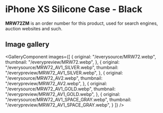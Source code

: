 
# iPhone XS Silicone Case - Black

<Callout type='info' emoji='👉🏻'>**MRW72ZM** is an order number for this product, used for search engines, auction websites and such.</Callout>

## Image gallery

<GalleryComponent
    images={[
      {
        original: "/everysource/MRW72.webp",
        thumbnail: "/everypreview/MRW72.webp",
      },
      {
        original: "/everysource/MRW72_AV1_SILVER.webp",
        thumbnail: "/everypreview/MRW72_AV1_SILVER.webp",
      },
      {
        original: "/everysource/MRW72_AV2.webp",
        thumbnail: "/everypreview/MRW72_AV2.webp",
      },
      {
        original: "/everysource/MRW72_AV1_GOLD.webp",
        thumbnail: "/everypreview/MRW72_AV1_GOLD.webp",
      },
      {
        original: "/everysource/MRW72_AV1_SPACE_GRAY.webp",
        thumbnail: "/everypreview/MRW72_AV1_SPACE_GRAY.webp",
      }
    ]}
  />
